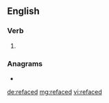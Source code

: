 ==English==

===Verb===
{{head|en|verb form}}

# {{en-past of|reface}}

===Anagrams===
* {{l|en|defacer}}

[[de:refaced]]
[[mg:refaced]]
[[vi:refaced]]